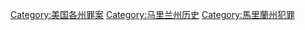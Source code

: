 [[Category:美国各州罪案|Category:美国各州罪案]]
[[Category:马里兰州历史|Category:马里兰州历史]]
[[Category:馬里蘭州犯罪|Category:馬里蘭州犯罪]]